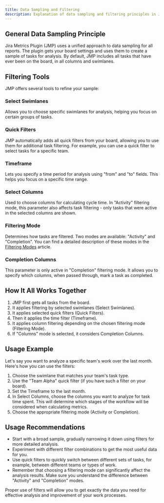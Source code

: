 ```yaml
---
title: Data Sampling and Filtering
description: Explanation of data sampling and filtering principles in Jira Metrics Plugin.
---
```


## General Data Sampling Principle

Jira Metrics Plugin (JMP) uses a unified approach to data sampling for all reports. The plugin gets your board settings and uses them to create a sample of tasks for analysis. By default, JMP includes all tasks that have ever been on the board, in all columns and swimlanes.

## Filtering Tools

JMP offers several tools to refine your sample:

### Select Swimlanes

Allows you to choose specific swimlanes for analysis, helping you focus on certain groups of tasks.

### Quick Filters

JMP automatically adds all quick filters from your board, allowing you to use them for additional task filtering. For example, you can use a quick filter to select tasks for a specific team.

### Timeframe

Lets you specify a time period for analysis using "from" and "to" fields. This helps you focus on a specific time range.

### Select Columns

Used to choose columns for calculating cycle time. In "Activity" filtering mode, this parameter also affects task filtering - only tasks that were active in the selected columns are shown.

### Filtering Mode

Determines how tasks are filtered. Two modes are available: "Activity" and "Completion". You can find a detailed description of these modes in the [Filtering Modes](/en/docs/core-concepts/filtering-modes) article.

### Completion Columns

This parameter is only active in "Completion" filtering mode. It allows you to specify which columns, when passed through, mark a task as completed.

## How It All Works Together

1. JMP first gets all tasks from the board.
2. It applies filtering by selected swimlanes (Select Swimlanes).
3. It applies selected quick filters (Quick Filters).
4. Then it applies the time filter (Timeframe).
5. It applies column filtering depending on the chosen filtering mode (Filtering Mode).
6. If "Columns" mode is selected, it considers Completion Columns.

## Usage Example

Let's say you want to analyze a specific team's work over the last month. Here's how you can use the filters:

1. Choose the swimlane that matches your team's task type.
2. Use the "Team Alpha" quick filter (if you have such a filter on your board).
3. Set the Timeframe to the last month.
4. In Select Columns, choose the columns you want to analyze for task time spent. This will determine which stages of the workflow will be considered when calculating metrics.
5. Choose the appropriate filtering mode (Activity or Completion).

## Usage Recommendations

- Start with a broad sample, gradually narrowing it down using filters for more detailed analysis.
- Experiment with different filter combinations to get the most useful data for you.
- Use quick filters to quickly switch between different sets of tasks, for example, between different teams or types of work.
- Remember that choosing a filtering mode can significantly affect the analysis results. Make sure you understand the difference between "Activity" and "Completion" modes.

Proper use of filters will allow you to get exactly the data you need for effective analysis and improvement of your work processes.

